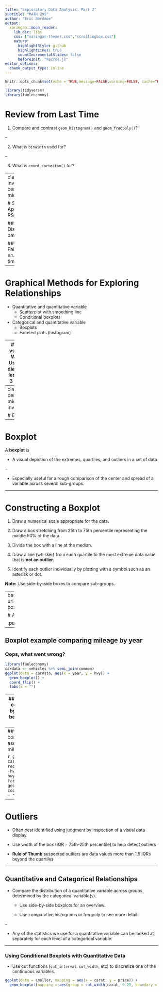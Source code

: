 ```yaml
---
title: "Exploratory Data Analysis: Part 2"
subtitle: "MATH 295"
author: "Eric Nordmoe"
output:
  xaringan::moon_reader:
    lib_dir: libs
    css: ["xaringan-themer.css","scrollingbox.css"]
    nature:
      highlightStyle: github
      highlightLines: true
      countIncrementalSlides: false
      beforeInit: "macros.js"
editor_options: 
  chunk_output_type: inline
---
```


```r
knitr::opts_chunk$set(echo = TRUE,message=FALSE,warning=FALSE, cache=TRUE)
```


```r
library(tidyverse)
library(fueleconomy)
```


# Review from Last Time

1. Compare and contrast `geom_histogram()` and `geom_freqpoly()`?

--

2. What is `binwidth` used for?

--

3. What is `coord_cartesian()` for?


---
class: inverse, center, middle

# Shiny Apps on RStudio


### Diamond data

###  Old Faithful eruption times


---



# Graphical Methods for Exploring Relationships

* Quantitative and quantitative variable
  + Scatterplot with smoothing line
  + Conditional boxplots

* Categorical and quantitative variable
  + Boxplots
  + Faceted plots (histogram)
    

---
# Price vs Carat Weight 
Use only diamonds less than 3 carats

```r
smaller <- filter(diamonds, carat <= 3)
ggplot(data = smaller, mapping = aes(x = carat, y = price)) +
  geom_point() + 
  geom_smooth(se = FALSE)
```




---
class: center, middle, inverse

# Boxplot

---

# Boxplot

A **boxplot** is 

  * A visual depiction of the extremes,  quartiles, and outliers in a set of data
  
--

  * Especially useful for a rough comparison of the center and spread of a variable across several sub-groups.

---

# Constructing a Boxplot 

1. Draw a numerical scale appropriate for the data.

2. Draw a box stretching from 25th to 75th percentile representing the middle 50% of the data.

3. Divide the box with a line at the median.

4. Draw a line (whisker) from each quartile to the most extreme data value that is **not an outlier**.

5. Identify each outlier individually by plotting with a symbol such as an asterisk or dot.

**Note:** Use side-by-side boxes to compare sub-groups.

---
background-image: url(https://d33wubrfki0l68.cloudfront.net/153b9af53b33918353fda9b691ded68cd7f62f51/5b616/images/eda-boxplot.png)
background-position: 50% 50%
background-size: contain
class: center, top

# A Picture is Worth 1000 Words 

.pull-right[.footnote[Source: R4DS]]
---

## Boxplot example comparing  mileage by year
### Oops, what went wrong?
```r
library(fueleconomy)
cardata <- vehicles %>% semi_join(common)
ggplot(data = cardata, aes(x = year, y = hwy)) +
  geom_boxplot() + 
  coord_flip() + 
  labs(x = "")
```

---
### Boxplot example comparing  mileage by year
#### That's better and add some color

```r
ggplot(data = cardata, aes(x = factor(year), y = hwy, color = factor(year))) +
  geom_boxplot() + 
  coord_flip() + 
  labs(x = "")
```

---
### Boxplot example comparing  mileage ascending by median mileage

```r
ggplot(data = cardata, aes(x =  reorder(factor(year), -hwy, median), y = hwy, color = factor(year))) + 
  geom_boxplot() + 
  coord_flip() + 
  labs(x = "")
```

---

# Outliers

* Often best identified using judgment by inspection of a visual data display.

* Use width of the box (IQR = 75th-25th percentile) to help detect outliers

* __Rule of Thumb__ suspected outliers are data values more than 1.5 IQRs beyond the quartiles

---

## Quantitative and Categorical Relationships

* Compare the distribution of a quantitative variable across groups determined by the categorical variable(s).

    + Use side-by-side boxplots for an overview.
   
    + Use comparative histograms or freqpoly to see more detail.
    
--

* Any of the statistics we use for a quantitative variable can be looked at separately for each level of a categorical variable.


---

### Using Conditional Boxplots with Quantitative Data 

* Use cut functions (`cut_interval`, `cut_width`, etc) to discretize one of the continuous variables.

```r
ggplot(data = smaller, mapping = aes(x = carat, y = price)) +
  geom_boxplot(mapping = aes(group = cut_width(carat, 0.25, boundary = 0)))
```


